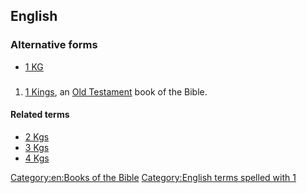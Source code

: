 ==English==

===Alternative forms===
* [[1 KG]]

==={{abbreviation}}===
{{head|en|abbreviation}}

# {{biblical}} [[1 Kings]], an [[Old Testament]] book of the Bible.

====Related terms====
* [[2 Kgs]]
* [[3 Kgs]]
* [[4 Kgs]]

[[Category:en:Books of the Bible]]
[[Category:English terms spelled with 1]]